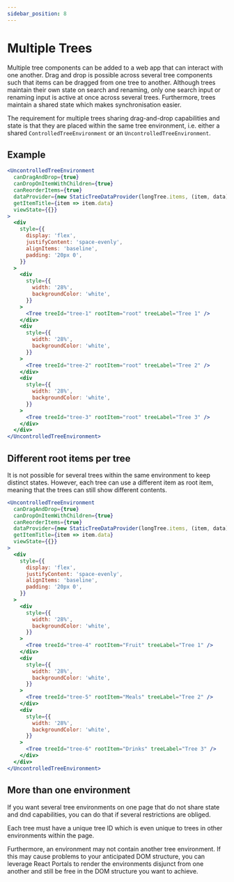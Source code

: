 ```yaml
---
sidebar_position: 8
---
```


# Multiple Trees

Multiple tree components can be added to a web app that can interact with one another. Drag and drop is possible
across several tree components such that items can be dragged from one tree to another. Although trees maintain
their own state on search and renaming, only one search input or renaming input is active at once across several
trees. Furthermore, trees maintain a shared state which makes synchronisation easier.

The requirement for multiple trees sharing drag-and-drop capabilities and state is that they are placed within the
same tree environment, i.e. either a shared `ControlledTreeEnvironment` or an `UncontrolledTreeEnvironment`.

## Example

```jsx live
<UncontrolledTreeEnvironment
  canDragAndDrop={true}
  canDropOnItemWithChildren={true}
  canReorderItems={true}
  dataProvider={new StaticTreeDataProvider(longTree.items, (item, data) => ({ ...item, data }))}
  getItemTitle={item => item.data}
  viewState={{}}
>
  <div
    style={{
      display: 'flex',
      justifyContent: 'space-evenly',
      alignItems: 'baseline',
      padding: '20px 0',
    }}
  >
    <div
      style={{
        width: '28%',
        backgroundColor: 'white',
      }}
    >
      <Tree treeId="tree-1" rootItem="root" treeLabel="Tree 1" />
    </div>
    <div
      style={{
        width: '28%',
        backgroundColor: 'white',
      }}
    >
      <Tree treeId="tree-2" rootItem="root" treeLabel="Tree 2" />
    </div>
    <div
      style={{
        width: '28%',
        backgroundColor: 'white',
      }}
    >
      <Tree treeId="tree-3" rootItem="root" treeLabel="Tree 3" />
    </div>
  </div>
</UncontrolledTreeEnvironment>
```

## Different root items per tree

It is not possible for several trees within the same environment to keep distinct states.
However, each tree can use a different item as root item, meaning that the trees can
still show different contents.

```jsx live
<UncontrolledTreeEnvironment
  canDragAndDrop={true}
  canDropOnItemWithChildren={true}
  canReorderItems={true}
  dataProvider={new StaticTreeDataProvider(longTree.items, (item, data) => ({ ...item, data }))}
  getItemTitle={item => item.data}
  viewState={{}}
>
  <div
    style={{
      display: 'flex',
      justifyContent: 'space-evenly',
      alignItems: 'baseline',
      padding: '20px 0',
    }}
  >
    <div
      style={{
        width: '28%',
        backgroundColor: 'white',
      }}
    >
      <Tree treeId="tree-4" rootItem="Fruit" treeLabel="Tree 1" />
    </div>
    <div
      style={{
        width: '28%',
        backgroundColor: 'white',
      }}
    >
      <Tree treeId="tree-5" rootItem="Meals" treeLabel="Tree 2" />
    </div>
    <div
      style={{
        width: '28%',
        backgroundColor: 'white',
      }}
    >
      <Tree treeId="tree-6" rootItem="Drinks" treeLabel="Tree 3" />
    </div>
  </div>
</UncontrolledTreeEnvironment>
```

## More than one environment

If you want several tree environments on one page that do not share state and dnd capabilities,
you can do that if several restrictions are obliged.

Each tree must have a unique tree ID which is even unique to trees in other environments
within the page.

Furthermore, an environment may not contain another tree environment. If this may cause problems
to your anticipated DOM structure, you can leverage React Portals to render the environments
disjunct from one another and still be free in the DOM structure you want to achieve.
